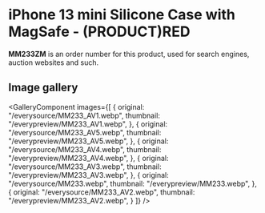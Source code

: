 
# iPhone 13 mini Silicone Case with MagSafe - (PRODUCT)RED

<Callout type='info' emoji='👉🏻'>**MM233ZM** is an order number for this product, used for search engines, auction websites and such.</Callout>

## Image gallery

<GalleryComponent
    images={[
      {
        original: "/everysource/MM233_AV1.webp",
        thumbnail: "/everypreview/MM233_AV1.webp",
      },
      {
        original: "/everysource/MM233_AV5.webp",
        thumbnail: "/everypreview/MM233_AV5.webp",
      },
      {
        original: "/everysource/MM233_AV4.webp",
        thumbnail: "/everypreview/MM233_AV4.webp",
      },
      {
        original: "/everysource/MM233_AV3.webp",
        thumbnail: "/everypreview/MM233_AV3.webp",
      },
      {
        original: "/everysource/MM233.webp",
        thumbnail: "/everypreview/MM233.webp",
      },
      {
        original: "/everysource/MM233_AV2.webp",
        thumbnail: "/everypreview/MM233_AV2.webp",
      }
    ]}
  />

